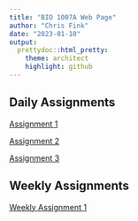```yaml
---
title: "BIO 1007A Web Page"
author: "Chris Fink"
date: "2023-01-10"
output:
  prettydoc::html_pretty:
    theme: architect
    highlight: github
---
```


## Daily Assignments

[Assignment 1](Assignment-1.html)

[Assignment 2](Assignment-2.html)

[Assignment 3](Assignment-3.html)

## Weekly Assignments  

[Weekly Assignment 1](Weekly-Assignment-1)
